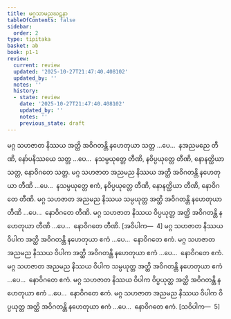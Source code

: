 ```yaml
---
title: မဂ္ဂသာမညဃဋနာ
tableOfContents: false
sidebar:
  order: 2
type: tipitaka
basket: ab
book: p1-1
review:
  current: review
  updated: '2025-10-27T21:47:40.408102'
  updated_by: ''
  notes: ''
  history:
  - state: review
    date: '2025-10-27T21:47:40.408102'
    updated_by: ''
    notes: ''
    previous_state: draft
---
```



<ReviewStatus review={frontmatter.review} showDetails={true} />

<HypothesisAnnotation frontmatter={frontmatter} />

<DynamicBreadcrumb />

<Division number="476" book="p1-1" e="ch" v="36" p="173">

<Paragraph number="1584" book="p1-1">
မဂ္ဂ သဟဇာတ နိဿယ အတ္ထိ အဝိဂတန္တိ နဟေတုယာ သတ္တ …ပေ…  နအညမညေ တီဏိ, နော်ပနိဿယေ သတ္တ …ပေ…  နသမ္ပယုတ္တေ တီဏိ, နဝိပ္ပယုတ္တေ တီဏိ, နောနတ္ထိယာ သတ္တ, နောဝိဂတေ သတ္တ.
</Paragraph>

<Paragraph number="1585" book="p1-1">
မဂ္ဂ သဟဇာတ အညမည နိဿယ အတ္ထိ အဝိဂတန္တိ နဟေတုယာ တီဏိ …ပေ…  နသမ္ပယုတ္တေ ဧကံ, နဝိပ္ပယုတ္တေ တီဏိ, နောနတ္ထိယာ တီဏိ, နောဝိဂတေ တီဏိ.
</Paragraph>

<Paragraph number="1586" book="p1-1">
မဂ္ဂ သဟဇာတ အညမည နိဿယ သမ္ပယုတ္တ အတ္ထိ အဝိဂတန္တိ နဟေတုယာ တီဏိ …ပေ…  နောဝိဂတေ တီဏိ.
</Paragraph>

<Paragraph number="1587" book="p1-1">
မဂ္ဂ သဟဇာတ နိဿယ ဝိပ္ပယုတ္တ အတ္ထိ အဝိဂတန္တိ နဟေတုယာ တီဏိ …ပေ…  နောဝိဂတေ တီဏိ. [အဝိပါက—  4]
</Paragraph>

<Paragraph number="1588" book="p1-1">
မဂ္ဂ သဟဇာတ နိဿယ ဝိပါက အတ္ထိ အဝိဂတန္တိ နဟေတုယာ ဧကံ …ပေ…  နောဝိဂတေ ဧကံ.
</Paragraph>

<Paragraph number="1589" book="p1-1">
မဂ္ဂ သဟဇာတ အညမည နိဿယ ဝိပါက အတ္ထိ အဝိဂတန္တိ နဟေတုယာ ဧကံ …ပေ…  နောဝိဂတေ ဧကံ.
</Paragraph>

<Paragraph number="1590" book="p1-1">
မဂ္ဂ သဟဇာတ အညမည နိဿယ ဝိပါက သမ္ပယုတ္တ အတ္ထိ အဝိဂတန္တိ နဟေတုယာ ဧကံ …ပေ…  နောဝိဂတေ ဧကံ.
</Paragraph>

<Paragraph number="1591" book="p1-1">
မဂ္ဂ သဟဇာတ နိဿယ ဝိပါက ဝိပ္ပယုတ္တ အတ္ထိ အဝိဂတန္တိ နဟေတုယာ ဧကံ …ပေ…  နောဝိဂတေ ဧကံ.
</Paragraph>

<Paragraph number="1592" book="p1-1">
မဂ္ဂ သဟဇာတ အညမည နိဿယ ဝိပါက ဝိပ္ပယုတ္တ အတ္ထိ အဝိဂတန္တိ နဟေတုယာ ဧကံ …ပေ…  နောဝိဂတေ ဧကံ. [သဝိပါက—  5]
</Paragraph>
</Division>